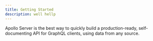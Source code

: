```yaml
---
title: Getting Started
description: well hellp
---
```


Apollo Server is the best way to quickly build a production-ready, self-documenting API for GraphQL clients, using data from any source.